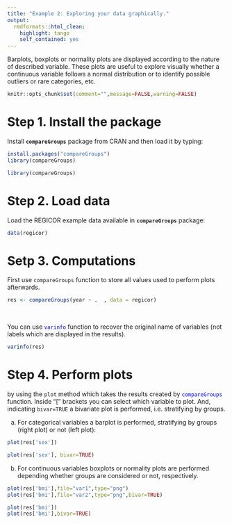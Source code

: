 ```yaml
---
title: "Example 2: Exploring your data graphically."
output:
  rmdformats::html_clean:
    highlight: tango
    self_contained: yes
---
```


Barplots, boxplots or normality plots are displayed according to the nature of described variable. These plots are useful to explore visually whether a continuous variable follows a normal distribution or to identify possible outliers or rare categories, etc.


```r
knitr::opts_chunk$set(comment="",message=FALSE,warning=FALSE)
```


# Step 1. Install the package

Install **`compareGroups`** package from CRAN and then load it by typing:

```r
install.packages("compareGroups")
library(compareGroups)
```

```r
library(compareGroups)
```


# Step 2. Load data

Load the REGICOR example data available in **`compareGroups`** package:

```r
data(regicor)
```


# Setp 3. Computations  

First use `compareGroups` function to store all values used to perform plots afterwards.

```r
res <- compareGroups(year ~ .  , data = regicor)
```

<br>

You can use <font style="color:blue">`varinfo`</font> function to recover the original name of variables (not labels which are displayed in the results).

```r
varinfo(res)
```


# Step 4. Perform plots 

by using the `plot` method which takes the results created by <font style="color:blue">`compareGroups`</font> function. Inside "[" brackets you can select which variable to plot. And, indicating `bivar=TRUE` a bivariate plot is performed, i.e. stratifying by groups.

a. For categorical variables a barplot is performed, stratifying by groups (right plot) or not (left plot):


```r
plot(res['sex'])
```


```r
plot(res['sex'], bivar=TRUE)
```




b. For continuous variables boxplots or normality plots are performed depending whether groups are considered or not, respectively.


```r
plot(res['bmi'],file="var1",type="png")
plot(res['bmi'],file="var2",type="png",bivar=TRUE)
```


```r
plot(res['bmi'])
plot(res['bmi'],bivar=TRUE)
```



